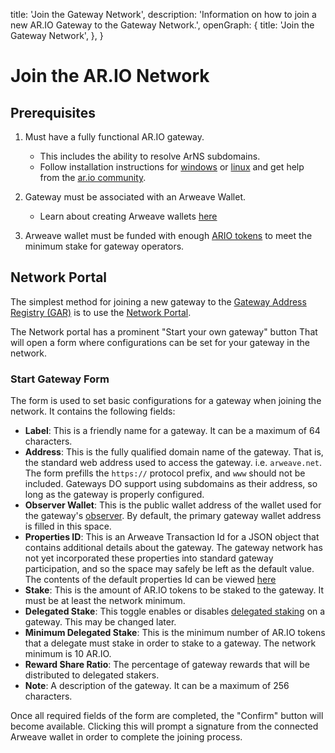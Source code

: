
  title: 'Join the Gateway Network',
  description: 'Information on how to join a new AR.IO Gateway to the Gateway Network.',
  openGraph: {
    title: 'Join the Gateway Network',
  },
}

<HeroPattern />

# Join the AR.IO Network

## Prerequisites

1. Must have a fully functional AR.IO gateway.
    - This includes the ability to resolve ArNS subdomains.
    - Follow installation instructions for [windows](/gateways/ar-io-node/windows-setup) or [linux](/gateways/ar-io-node/linux-setup) and get help from the [ar.io community](https://discord.gg/7zUPfN4D6g).

2. Gateway must be associated with an Arweave Wallet.
    - Learn about creating Arweave wallets [here](https://ar.io/wallet)

3. Arweave wallet must be funded with enough [ARIO tokens](https://ar.io/test-ario) to meet the minimum stake for gateway operators.

## Network Portal

The simplest method for joining a new gateway to the [Gateway Address Registry (GAR)](/build/gateways/gateway-network#gateway-address-registry-gar) is to use the [Network Portal](https://gateways.arweave.net/#/gateways).

The Network portal has a prominent "Start your own gateway" button That will open a form where configurations can be set for your gateway in the network.

<Diagram title="Start Your Gateway" src='47FLOGesQYP2mi5GvoAaNIZhWofDnh0rsUCWtx21W5w' />

<Diagram title="Start Gateway Form" src='oDycLDqeAXXuBvYdPXtR0YwPZPLR7l75UiGxmvtyths' />

### Start Gateway Form

The form is used to set basic configurations for a gateway when joining the network. It contains the following fields:

- **Label**: This is a friendly name for a gateway. It can be a maximum of 64 characters.
- **Address**: This is the fully qualified domain name of the gateway. That is, the standard web address used to access the gateway. i.e. `arweave.net`. The form prefills the `https://` protocol prefix, and `www` should not be included. Gateways DO support using subdomains as their address, so long as the gateway is properly configured.
- **Observer Wallet**: This is the public wallet address of the wallet used for the gateway's [observer](/build/gateways/observer). By default, the primary gateway wallet address is filled in this space.
- **Properties ID**: This is an Arweave Transaction Id for a JSON object that contains additional details about the gateway. The gateway network has not yet incorporated these properties into standard gateway participation, and so the space may safely be left as the default value. The contents of the default properties Id can be viewed [here](https://arweave.net/FH1aVetOoulPGqgYukj0VE0wIhDy90WiQoV3U2PeY44)
- **Stake**: This is the amount of AR.IO tokens to be staked to the gateway. It must be at least the network minimum.
- **Delegated Stake**: This toggle enables or disables [delegated staking](/learn/staking#delegated-staking) on a gateway. This may be changed later.
- **Minimum Delegated Stake**: This is the minimum number of AR.IO tokens that a delegate must stake in order to stake to a gateway. The network minimum is 10 AR.IO.
- **Reward Share Ratio**: The percentage of gateway rewards that will be distributed to delegated stakers. 
- **Note**: A description of the gateway. It can be a maximum of 256 characters.

Once all required fields of the form are completed, the "Confirm" button will become available. Clicking this will prompt a signature from the connected Arweave wallet in order to complete the joining process.